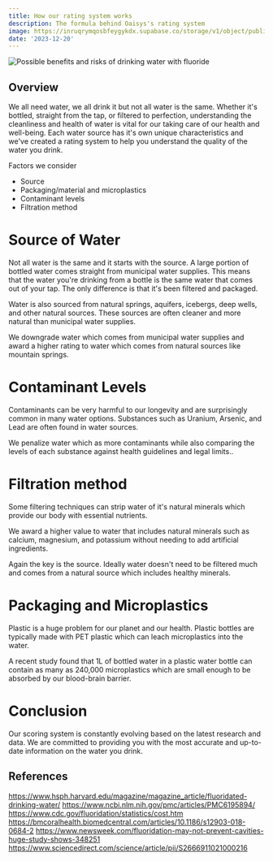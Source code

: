 ```yaml
---
title: How our rating system works
description: The formula behind Oaisys's rating system
image: https://inruqrymqosbfeygykdx.supabase.co/storage/v1/object/public/website/blog/how_we_score_water/how%20we%20score%20out%20water%20cover.jpg?t=2023-12-22T02%3A12%3A21.515Z
date: '2023-12-20'
---
```


<div className="relative overflow-hidden  max-w-xl md:pt-4 rounded-lg">
  <img
    src="https://inruqrymqosbfeygykdx.supabase.co/storage/v1/object/public/website/blog/how_we_score_water/how%20we%20score%20out%20water%20cover.jpg?t=2023-12-22T02%3A12%3A21.515Z"
    alt="Possible benefits and risks of drinking water with fluoride"
    className="rounded-lg w-full object-contain object-center"
  />
</div>

## Overview

We all need water, we all drink it but not all water is the same. Whether it's bottled, straight from the tap, or filtered to perfection, understanding the cleanliness and health of water is vital for our taking care of our health and well-being.
Each water source has it's own unique characteristics and we've created a rating system to help you understand the quality of the water you drink.

Factors we consider

- Source
- Packaging/material and microplastics
- Contaminant levels
- Filtration method

# Source of Water

Not all water is the same and it starts with the source. A large portion of bottled water comes straight from municipal water supplies. This means that the water you're drinking from a bottle is the same water that comes out of your tap. The only difference is that it's been filtered and packaged.

Water is also sourced from natural springs, aquifers, icebergs, deep wells, and other natural sources. These sources are often cleaner and more natural than municipal water supplies.

We downgrade water which comes from municipal water supplies and award a higher rating to water which comes from natural sources like mountain springs.

# Contaminant Levels

Contaminants can be very harmful to our longevity and are surprisingly common in many water options. Substances such as Uranium, Arsenic, and Lead are often found in water sources.

We penalize water which as more contaminants while also comparing the levels of each substance against health guidelines and legal limits..

# Filtration method

Some filtering techniques can strip water of it's natural minerals which provide our body with essential nutrients.

We award a higher value to water that includes natural minerals such as calcium, magnesium, and potassium without needing to add artificial ingredients.

Again the key is the source. Ideally water doesn't need to be filtered much and comes from a natural source which includes healthy minerals.

# Packaging and Microplastics

Plastic is a huge problem for our planet and our health. Plastic bottles are typically made with PET plastic which can leach microplastics into the water.

A recent study found that 1L of bottled water in a plastic water bottle can contain as many as 240,000 microplastics which are small enough to be absorbed by our blood-brain barrier.

# Conclusion

Our scoring system is constantly evolving based on the latest research and data. We are committed to providing you with the most accurate and up-to-date information on the water you drink.

## References

https://www.hsph.harvard.edu/magazine/magazine_article/fluoridated-drinking-water/
https://www.ncbi.nlm.nih.gov/pmc/articles/PMC6195894/
https://www.cdc.gov/fluoridation/statistics/cost.htm
https://bmcoralhealth.biomedcentral.com/articles/10.1186/s12903-018-0684-2
https://www.newsweek.com/fluoridation-may-not-prevent-cavities-huge-study-shows-348251
https://www.sciencedirect.com/science/article/pii/S2666911021000216
